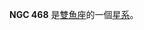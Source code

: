 {{NGCInfoBox|NGCID=NGC 468|發現者=約翰·弗里德里希·威廉·赫歇爾|發現日期=1827年11月22日|其他編號=IC 92, MCG 5-4-20,ZWG 502.29|曆元=J2000.0
|赤經=1時19分48.4秒
|赤緯=32°46'2"
|星座=雙魚座|星體=星系|星等=14.4|表面亮度=12.9|藍等=15.3}}

'''NGC 468''' 是[[雙魚座|雙魚座]]的一個[[星系|星系]]。

{{NGCReference|468}}
{{Catalogs|NGC=468}}

{{Galaxy-stub}}